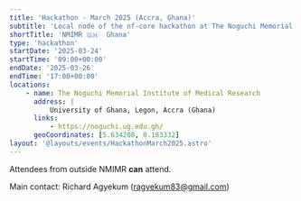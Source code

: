 ```yaml
---
title: 'Hackathon - March 2025 (Accra, Ghana)'
subtitle: 'Local node of the nf-core hackathon at The Noguchi Memorial Institute of Medical Research - University of Ghana,'
shortTitle: 'NMIMR 🇬🇭  Ghana'
type: 'hackathon'
startDate: '2025-03-24'
startTime: '09:00+00:00'
endDate: '2025-03-26'
endTime: '17:00+00:00'
locations:
    - name: The Noguchi Memorial Institute of Medical Research
      address: |
          University of Ghana, Legon, Accra (Ghana)
      links:
          - https://noguchi.ug.edu.gh/
      geoCoordinates: [5.634208, 0.183332]
layout: '@layouts/events/HackathonMarch2025.astro'
---
```


Attendees from outside NMIMR **can** attend.

Main contact: Richard Agyekum ([ragyekum83@gmail.com](mailto:ragyekum83@gmail.com))
